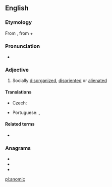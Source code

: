==English==

===Etymology===
From {{etyl|grc|en}} {{m|grc|ἀνομία||lawlessness|sc=polytonic}}, from {{m|grc|ἀ-||not|sc=polytonic}} + {{m|grc|νόμος||law|sc=polytonic}}

===Pronunciation===
* {{IPA|/əˈnɒmɪk/|lang=en}}

===Adjective===
{{en-adj}}

# Socially [[disorganized]], [[disoriented]] or [[alienated]]

====Translations====
{{trans-top|socially disorganized, disoriented or alienated}}
* Czech: {{t|cs|anomický|m}}
{{trans-mid}}
* Portuguese: {{t+|pt|anómico}} {{qualifier|Portugal}}, {{t+|pt|anômico}} {{qualifier|Brazil}}
{{trans-bottom}}

====Related terms====
* {{l|en|anomie}}

===Anagrams===
* {{l|en|Camino}}
* {{l|en|manioc}}
* {{l|en|Monica}}

[[pl:anomic]]